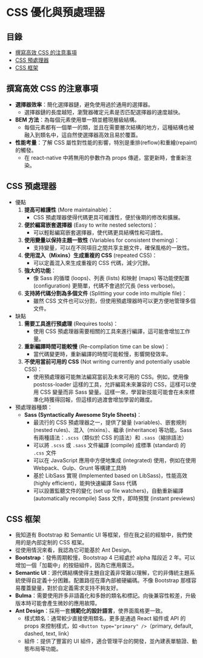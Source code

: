 # CSS 優化與預處理器

## 目錄
- [撰寫高效 CSS 的注意事項](#撰寫高效-css-的注意事項)
- [CSS 預處理器](#css-預處理器)
- [CSS 框架](#css-框架)

## 撰寫高效 CSS 的注意事項
* **選擇器效率**：簡化選擇器鏈，避免使用過於通用的選擇器。
  * 選擇器鏈的長度越短，瀏覽器確定元素是否匹配選擇器的速度越快。
* **BEM 方法**：為每個元素使用單一類並體現層級結構。
  * 每個元素都有一個單一的類，並且在需要層次結構的地方，這種結構也被融入到類名中，這自然使選擇器高效且易於覆蓋。
* **性能考量**：了解 CSS 屬性對性能的影響，特別是重排(reflow)和重繪(repaint)的觸發。
  * 在 react-native 中將無用的參數作為 props 傳遞，當更新時，會重新渲染。

## CSS 預處理器
* 優點
  1. **提高可維護性** (More maintainable)：
     - CSS 預處理器使得代碼更具可維護性，便於後期的修改和擴展。
  2. **便於編寫嵌套選擇器** (Easy to write nested selectors)：
     - 可以輕鬆編寫嵌套選擇器，使代碼更具結構性和可讀性。
  3. **使用變量以保持主題一致性** (Variables for consistent theming)：
     - 支持變量，可以在不同項目之間共享主題文件，確保風格的一致性。
  4. **使用混入（Mixins）生成重複的 CSS** (repeated CSS)：
     - 可以定義混入來生成重複的 CSS 代碼，減少冗餘。
  5. **強大的功能**：
     * 像 Sass 的循環 (loops)、列表 (lists) 和映射 (maps) 等功能使配置 (configuration) 更簡單，代碼不會過於冗長 (less verbose)。
  6. **支持將代碼分割為多個文件** (Splitting your code into multiple file)：
     - 雖然 CSS 文件也可以分割，但使用預處理器時可以更方便地管理多個文件。
* 缺點
  1. **需要工具進行預處理** (Requires tools)：
     - 使用 CSS 預處理器需要相關的工具來進行編譯，這可能會增加工作量。
  2. **重新編譯時間可能較慢** (Re-compilation time can be slow)：
     - 當代碼變更時，重新編譯的時間可能較慢，影響開發效率。
  3. **不使用當前可用的 CSS** (Not writing currently and potentially usable CSS)：
     - 使用預處理器可能無法編寫當前及未來可用的 CSS。例如，使用像 postcss-loader 這樣的工具，允許編寫未來兼容的 CSS，這樣可以使用 CSS 變量而非 Sass 變量。這樣一來，學習新技能可能會在未來標準化時獲得回報，但這樣的過渡會增加學習的難度。
* 預處理器種類：
  * **Sass (Syntactically Awesome Style Sheets)**：
    * 最流行的 CSS 預處理器之一，提供了變量 (variables)、嵌套規則 (nested rules)、混入（mixins）、繼承 (inheritance) 等功能。Sass 有兩種語法：`.scss`（類似於 CSS 的語法）和 `.sass`（縮排語法）
    * 可以將 `.scss` 或 `.sass` 文件編譯 (compile) 成標準 (standard) 的 `.css` 文件
    * 可以在 JavaScript 應用中方便地集成 (integrated) 使用，例如在使用 Webpack、Gulp、Grunt 等構建工具時
    * 基於 LibSass 實現 (Implemented based on LibSass)，性能高效 (highly efficient)，能夠快速編譯 Sass 代碼
    * 可以設置監聽文件的變化 (set up file watchers)，自動重新編譯 (automatically recompile) Sass 文件，即時預覽 (instant previews)

## CSS 框架
* 我知道有 Bootstrap 和 Semantic UI 等框架，但在我之前的經驗中，我們使用的是內部定制的 CSS 框架。
* 從使用情況來看，我認為它可能基於 Ant Design。
* **Bootstrap**：發佈周期較慢，Bootstrap 4 已經處於 alpha 階段近 2 年。可以增加一個「加載中」的按鈕組件，因為它應用廣泛。
* **Semantic UI**：源代碼結構使得主題自定義非常難以理解，它的非傳統主題系統使得自定義十分困難。配置路徑在庫內部被硬編碼。不像 Bootstrap 那樣容易覆蓋變量，對於自定義需求支持不夠友好。
* **Bulma**：需要使用許多非語義化和多餘的類名和標記。向後兼容性較差，升級版本時可能會產生微妙的應用故障。
* **Ant Design**：採用一套**規範化的設計語言**，使界面風格更一致。
  - 樣式類名：通常較少直接使用類名，更多是通過 React 組件或 API 的 props 來控制樣式，如 `<Button type="primary" />`（primary, default, dashed, text, link）
  - 組件：提供了豐富的 UI 組件，適合管理平台的開發，並內建表單驗證、動態布局等功能。 